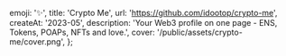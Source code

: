   emoji: '✨',
  title: 'Crypto Me',
  url: 'https://github.com/idootop/crypto-me',
  createAt: '2023-05',
  description:
    'Your Web3 profile on one page - ENS, Tokens, POAPs, NFTs and love.',
  cover: '/public/assets/crypto-me/cover.png',
};
